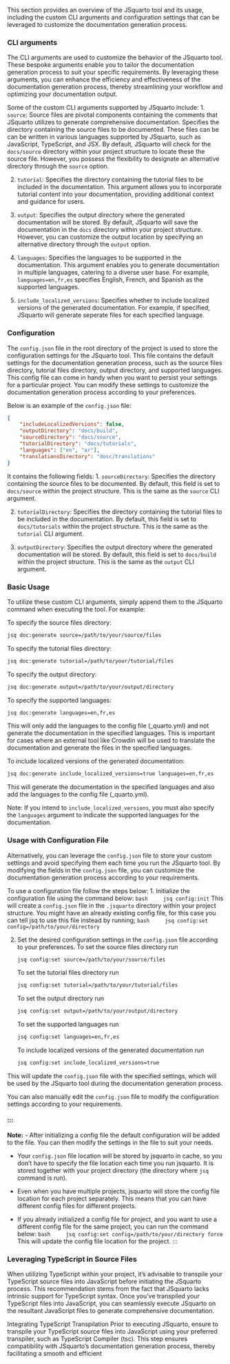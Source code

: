 This section provides an overview of the JSquarto tool and its usage, including the custom CLI arguments and configuration settings that can be leveraged to customize the documentation generation process.

### CLI arguments {#sec-usage}
The CLI arguments are used to customize the behavior of the JSquarto tool. These bespoke arguments enable you to tailor the documentation generation process to suit your specific requirements. By leveraging these arguments, you can enhance the efficiency and effectiveness of the documentation generation process, thereby streamlining your workflow and optimizing your documentation output.

Some of the custom CLI arguments supported by JSquarto include:
1. `source`:  Source files are pivotal components containing the comments that JSquarto utilizes to generate comprehensive documentation. Specifies the directory containing the source files to be documented. These files can be can be written in various languages supported by JSquarto, such as JavaScript, TypeScript, and JSX. By default, JSquarto will check for the `docs/source` directory within your project structure to locate these the source file. However, you possess the flexibility to designate an alternative directory through the `source` option.

2. `tutorial`: Specifies the directory containing the tutorial files to be included in the documentation. This argument allows you to incorporate tutorial content into your documentation, providing additional context and guidance for users. 

3. `output`: Specifies the output directory where the generated documentation will be stored. By default, JSquarto will save the documentation in the `docs` directory within your project structure. However, you can customize the output location by specifying an alternative directory through the `output` option.

4. `languages`: Specifies the languages to be supported in the documentation. This argument enables you to generate documentation in multiple languages, catering to a diverse user base. For example, `languages=en,fr,es` specifies English, French, and Spanish as the supported languages.

5. `include_localized_versions`: Specifies whether to include localized versions of the generated documentation. For example, if specified, JSquarto will generate seperate files for each specified language. 

### Configuration
The `config.json` file in the root directory of the project is used to store the configuration settings for the JSquarto tool. This file contains the default settings for the documentation generation process, such as the source files directory, tutorial files directory, output directory, and supported languages. This config file can come in handy when you want to persist your settings for a particular project. You can modify these settings to customize the documentation generation process according to your preferences. 

Below is an example of the `config.json` file:
```json
{
    "includeLocalizedVersions": false,
    "outputDirectory": "docs/build",
    "sourceDirectory": "docs/source",
    "tutorialDirectory": "docs/tutorials",
    "languages": ["en", "ar"],
    "translationsDirectory": "dosc/translations"
}
```

It contains the following fields:
1. `sourceDirectory`: Specifies the directory containing the source files to be documented. By default, this field is set to `docs/source` within the project structure. This is the same as the `source` CLI argument.

2. `tutorialDirectory`: Specifies the directory containing the tutorial files to be included in the documentation. By default, this field is set to `docs/tutorials` within the project structure. This is the same as the `tutorial` CLI argument.

3. `outputDirectory`: Specifies the output directory where the generated documentation will be stored. By default, this field is set to `docs/build` within the project structure. This is the same as the `output` CLI argument.


### Basic Usage {#sec-basic-usage}
To utilize these custom CLI arguments, simply append them to the JSquarto command when executing the tool. For example:

To specify the source files directory:
```bash
jsq doc:generate source=/path/to/your/source/files 
```

To specify the tutorial files directory:
```bash
jsq doc:generate tutorial=/path/to/your/tutorial/files
```

To specify the output directory:
```bash
jsq doc:generate output=/path/to/your/output/directory
```

To specify the supported languages:
```bash
jsq doc:generate languages=en,fr,es
```
This will only add the languages to the config file (_quarto.yml) and not generate the documentation in the specified languages. This is important for cases where an external tool like Crowdin will be used to translate the documentation and generate the files in the specified languages.

To include localized versions of the generated documentation:
```bash
jsq doc:generate include_localized_versions=true languages=en,fr,es
```
This will generate the documentation in the specified languages and also add the languages to the config file (_quarto.yml).

Note: If you intend to `include_localized_versions`, you must also specify the `languages` argument to indicate the supported languages for the documentation.

### Usage with Configuration File {#sec-config-usage}
Alternatively, you can leverage the `config.json` file to store your custom settings and avoid specifying them each time you run the JSquarto tool. By modifying the fields in the `config.json` file, you can customize the documentation generation process according to your requirements.

To use a configuration file follow the steps below:
1. Initialize the configuration file using the command below:
    ```bash
    jsq config:init  
    ```
    This will create a `config.json` file in the `.jsquarto` directory within your project structure. You might have an already existing config file, for this case you can tell jsq to use this file instead by running;
    ```bash
    jsq config:set config=/path/to/your/directory
    ```

2. Set the desired configuration settings in the `config.json` file according to your preferences.
   To set the source files directory run
   ```bash
   jsq config:set source=/path/to/your/source/files
   ```

   To set the tutorial files directory run
   ```bash
   jsq config:set tutorial=/path/to/your/tutorial/files
   ```

   To set the output directory run
   ```bash
   jsq config:set output=/path/to/your/output/directory
   ```
   To set the supported languages run
   ```bash
   jsq config:set languages=en,fr,es
   ```

   To include localized versions of the generated documentation run
   ```bash
   jsq config:set include_localized_versions=true
   ```

This will update the `config.json` file with the specified settings, which will be used by the JSquarto tool during the documentation generation process.

You can also manually edit the `config.json` file to modify the configuration settings according to your requirements.

#### ::: {.notes}
**Note:**
- After initializing a config file the default configuration will be added to the file. You can then modify the settings in the file to suit your needs.

- Your `config.json` file location will be stored by jsquarto in cache, so you don't have to specify the file location each time you run jsquarto. It is stored together with your project directory (the directory where `jsq` command is run).

- Even when you have multiple projects, jsquarto will store the config file location for each project separately. This means that you can have different config files for different projects.

- If you already initialized a config file for project, and you want to use a different config file for the same project, you can run the command below:
    ```bash
    jsq config:set config=/path/to/your/directory force
    ```
    This will update the config file location for the project.
:::

### Leveraging TypeScript in Source Files
When utilizing TypeScript within your project, it's advisable to transpile your TypeScript source files into JavaScript before initiating the JSquarto process. This recommendation stems from the fact that JSquarto lacks intrinsic support for TypeScript syntax. Once you've transpiled your TypeScript files into JavaScript, you can seamlessly execute JSquarto on the resultant JavaScript files to generate comprehensive documentation.

Integrating TypeScript Transpilation
Prior to executing JSquarto, ensure to transpile your TypeScript source files into JavaScript using your preferred transpiler, such as TypeScript Compiler (tsc). This step ensures compatibility with JSquarto's documentation generation process, thereby facilitating a smooth and efficient 

